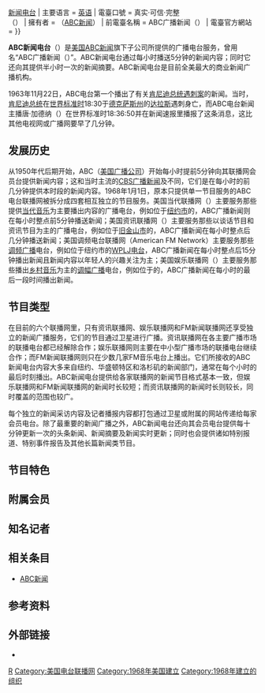 {{NoteTA
|G1 = Organization
|G2 = Communication
}}
{{coord|40.7730454|-73.9820893|type:landmark_region:US_NY|display=title}}
{{广播电台
| 電臺名稱    = ABC新闻电台
| 英文名稱    = ABC News Radio
| 電臺圖片檔案 = File:ABC News Radio 2014.png
| 電臺圖片尺寸 = 200px
| 所屬國家    = {{USA}}
| 總部所在    = {{USA}}[[纽约州|纽约州]][[纽约市|纽约市]]<br />[[曼哈顿区|曼哈顿区]][[上西城|上西城]]西第66大街<br />ABC新闻全球总部
| 播放地區    = 美国全境
| 開播日期    = {{Start date and age|1968|01|01}}
| 类型       = [[电台广播网|电台联播网]]{{\}}[[类型电台|新闻电台]]
| 主要语言    = [[英语|英语]]
| 電臺口號    = 真实·可信·完整<br />（{{lang|en|Trusted. Credible. Complete.}}）
| 擁有者      = {{Link-en|ABC音频|ABC Audio}}（[[ABC新闻|ABC新闻]]）
| 前電臺名稱   = ABC广播新闻（{{lang|en|ABC Radio News}}）
| 電臺官方網站 = {{URL|http://abcnewsradioonline.com/|ABC新闻电台在线}}
}}

'''ABC新闻电台'''（{{Lang-en|ABC News Radio}}）是[[美国|美国]][[ABC新闻|ABC新闻]]旗下子公司{{Link-en|ABC音频|ABC Audio}}所提供的广播电台服务，曾用名“ABC广播新闻（{{lang|en|ABC Radio News}}）”。ABC新闻电台通过{{Link-en|天景联播网|Skyview Networks}}每小时播送5分钟的新闻内容；同时它还向其{{Link-en|网络附属台|Network affiliate}}提供半小时一次的新闻摘要。ABC新闻电台是目前全美最大的商业新闻广播机构。

1963年11月22日，ABC电台第一个播出了有关[[约翰·F·肯尼迪遇刺案|肯尼迪总统遇刺案]]的新闻。当时，[[肯尼迪总统|肯尼迪总统]]在[[世界标准时|世界标准时]]18:30于[[德克萨斯州|德克萨斯州]]的[[达拉斯|达拉斯]]遇刺身亡，而ABC电台新闻主播唐·加德纳（{{lang|en|Don Gardiner}}）在世界标准时18:36:50并在新闻速报里播报了这条消息，这比其他电视网或广播网要早了几分钟。

== 发展历史 ==
从1950年代后期开始，ABC（[[美国广播公司|美国广播公司]]）开始每小时提前5分钟向其联播网会员台提供新闻内容；这和当时主流的[[CBS新闻广播|CBS广播新闻]]及{{Link-en|蓝网|Blue Network|NBC广播新闻}}不同，它们是在每小时的前几分钟提供本时段的新闻内容。1968年1月1日，原本只提供单一节目服务的ABC电台联播网被拆分成四套相互独立的节目服务。美国当代联播网（{{lang|en|American Contemporary Network}}）主要服务那些提供[[当代古典音乐|当代音乐]]为主要播出内容的广播电台，例如位于[[纽约市|纽约市]]的{{Link-en|WABC (调幅广播电台)|WABC (AM)|WABC电台}}，ABC广播新闻则在每小时整点前5分钟播送新闻；美国资讯联播网（{{lang|en|American Information Network}}）主要服务那些以谈话节目和资讯节目为主的广播电台，例如位于[[旧金山市|旧金山市]]的{{Link-en|KGO (调幅广播电台)|KGO (AM)|KGO电台}}，ABC广播新闻在每小时整点后几分钟播送新闻；美国调频电台联播网（American FM Network）主要服务那些[[调频广播|调频广播]]电台，例如位于纽约市的[[WPLJ|WPLJ电台]]，ABC广播新闻在每小时整点后15分钟播出新闻且新闻内容以年轻人的兴趣关注为主；美国娱乐联播网（{{lang|en|American Entertainment Network}}）主要服务那些播出[[乡村音乐|乡村音乐]]为主的[[调幅广播|调幅广播]]电台，例如位于{{Link-en|达拉斯－沃斯堡都市圈|Dallas–Fort Worth metroplex}}的{{Link-en|WBAP (调幅广播电台)|WBAP (AM)|WBAP电台}}，ABC广播新闻在每小时的最后一段时间播出新闻。

== 节目类型 ==
在目前的六个联播网里，只有资讯联播网、娱乐联播网和FM新闻联播网还享受独立的新闻广播服务，它们的节目通过卫星进行广播。资讯联播网在各主要广播市场的联播电台都已经解除合作；娱乐联播网则主要在中小型广播市场的联播电台继续合作；而FM新闻联播网则只在少数几家FM音乐电台上播出。它们所接收的ABC新闻电台内容大多来自纽约、华盛顿特区和洛杉矶的新闻部门，通常在每个小时的最后时刻播出。ABC新闻电台提供给各家联播网的新闻节目格式基本一致，但娱乐联播网和FM新闻联播网的新闻时长较短；而资讯联播网的新闻时长则较长，同时覆盖的范围也较广。

每个独立的新闻采访内容及记者播报内容都打包通过卫星或附属的网站传递给每家会员电台。除了最重要的新闻广播之外，ABC新闻电台还向其会员电台提供每十分钟更新一次的头条新闻、新闻摘要及新闻实时更新；同时也会提供诸如特别报道、特别事件报告及其他长篇新闻类节目。

== 节目特色 ==

== 附属会员 ==

== 知名记者 ==

== 相关条目 ==
* [[ABC新闻|ABC新闻]]

== 参考资料 ==
{{Reflist}}

== 外部链接 ==
* {{Official website|http://abcnewsradioonline.com/}}{{en}}

{{迪士尼}}
{{白宮簡報室座次表}}
{{Authority control}}

[[Category:ABC新闻|R]]
[[Category:美国电台联播网|Category:美国电台联播网]]
[[Category:1968年美国建立|Category:1968年美国建立]]
[[Category:1968年建立的组织|Category:1968年建立的组织]]